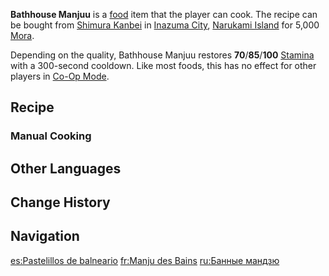 {{Food Infobox
|id              = 108790;108791;108792
|description     = A filled Inazuman dessert.
|desc_suspicious = The dry, hard outer casing contains an even drier filling, the cloying sweetness of which makes it difficult to swallow. If you don't wish to drown your anticipation in disappointment, it's probably a good idea not to eat these before enjoying a good soak...
|desc_basic      = These moreish morsels have a pleasant sweetness and are a fantastic source of energy. Originally handed out to bathers at the Aisa Bathhouse, these special snacks have since become a reliably welcome present for all occasions.
|desc_delicious  = The crispy, flaky outer casing protects a rich and delicate filling, its sweetness dissolving on your tongue like worries melting away in a hot spring. As you eat, your tiredness vanishes without a trace, leaving you relaxed and at ease.
|type            = Adventurer's Dishes
|effect          = Restores (var1) Stamina.
|eff_suspicious1 = 70
|eff_basic1      = 85
|eff_delicious1  = 100
|quality         = 3
|region          = Inazuma
|recipe          = Sold by [[Shimura Kanbei]]
|effectType      = Stamina Increase
|eff_att1        = Stamina
|eff_att2        = Stamina Restore
|variant         = Dreams of Healing
}}
'''Bathhouse Manjuu''' is a [[food]] item that the player can cook. The recipe can be bought from [[Shimura Kanbei]] in [[Inazuma City]], [[Narukami Island]] for 5,000 [[Mora]].

Depending on the quality, Bathhouse Manjuu restores '''70'''/'''85'''/'''100''' [[Stamina]] with a 300-second cooldown. Like most foods, this has no effect for other players in [[Co-Op Mode]].

{{Special Dish|Yumemizuki Mizuki|Dreams of Healing}}

==Recipe==
{{Recipe
|type = Cooking
|Flour = 4
|Lavender Melon = 3
|Sugar = 2
|sort = Flour; Lavender Melon; Sugar
}}

===Manual Cooking===
{{Manual Cooking}}

==Other Languages==
{{Other Languages
|en       = Bathhouse Manjuu
|zhs      = 钱汤馒头
|zhs_rm   = Qiántāng Mántou
|zht      = 錢湯饅頭
|zht_rm   = Qiántāng Mántou
|zh_tl    = 
|ja       = 銭湯まんじゅう
|ja_rm    = Sentou Manjuu
|ja_tl    = Bathhouse Manjuu
|ko       = 대중탕 만쥬
|ko_tl    = 
|es       = Pastelillos de balneario
|es_tl    = Bathhouse Cupcakes
|fr       = Manju des Bains
|fr_tl    = Bathhouse Manjuu
|ru       = Банные мандзю
|ru_tl    = 
|th       = Bathhouse Manjuu
|vi       = Manjuu Phòng Tắm
|vi_tl    = 
|de       = Badehaus Manjuu
|de_tl    = Bathhouse Manjuu
|id       = Bathhouse Manjuu
|pt       = Mizu Manjuu
|pt_tl    = 
|tr       = Hamam Çöreği
|tr_tl    = 
|it       = Manju termale
|it_tl    = 
}}

==Change History==
{{Change History|5.4}}

==Navigation==
{{Food Navbox}}

[[es:Pastelillos de balneario]]
[[fr:Manju des Bains]]
[[ru:Банные мандзю]]